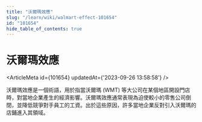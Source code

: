 ```yaml
---
title: "沃爾瑪效應"
slug: "/learn/wiki/walmart-effect-101654"
id: "101654"
hide_table_of_contents: true
---
```



# 沃爾瑪效應

<ArticleMeta id={101654} updatedAt={'2023-09-26 13:58:58'} />
<div className='border-solid border-b border-t-0 my-4 border-[var(--ifm-color-gray-300)]' />

沃爾瑪效應是一個術語，用於指當沃爾瑪 (WMT) 等大公司在某個地區開設門店時，對當地企業產生的經濟影響。沃爾瑪效應通常表現為迫使較小的零售公司倒閉，並降低競爭對手員工的工資。出於這些原因，許多當地企業反對引入沃爾瑪的店鋪進入其領域。
